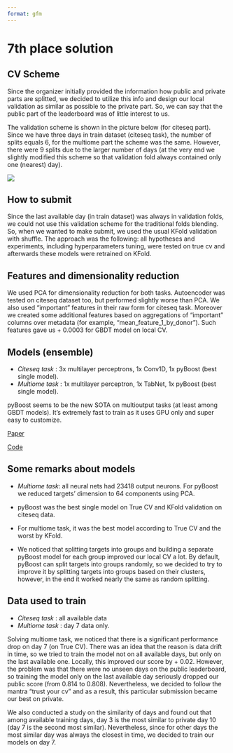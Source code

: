 ```yaml
---
format: gfm
---
```


# 7th place solution

## CV Scheme

Since the organizer initially provided the information how public and private parts are splitted, we decided to utilize this info and design our local validation as similar as possible to the private part. So, we can say that the public part of the leaderboard was of little interest to us.

The validation scheme is shown in the picture below (for citeseq part). Since we have three days in train dataset (citeseq task), the number of splits equals 6, for the multiome part the scheme was the same. However, there were 9 splits due to the larger number of days (at the very end we slightly modified this scheme so that validation fold always contained only one (nearest) day).

![](images/inbox_1243561_761304b2456999a0a31225be67858207_cv_citeseq.png)


## How to submit

Since the last available day (in train dataset) was always in validation folds, we could not use this validation scheme for the traditional folds blending. So, when we wanted to make submit, we used the usual KFold validation with shuffle.
The approach was the following: all hypotheses and experiments, including hyperparameters tuning, were tested on true cv and afterwards these models were retrained on KFold.


## Features and dimensionality reduction

We used PCA for dimensionality reduction for both tasks. Autoencoder was tested on citeseq dataset too, but performed slightly worse than PCA.
We also used "important" features in their raw form for citeseq task.
Moreover we created some additional features based on aggregations of "important" columns over metadata (for example, "mean_feature_1_by_donor"). Such features gave us + 0.0003 for GBDT model on local CV.


## Models (ensemble)

- *Citeseq task* : 3x multilayer perceptrons, 1x Conv1D, 1x pyBoost (best single model).
- *Multiome task* : 1x multilayer perceptron, 1x TabNet, 1x pyBoost (best single model).

pyBoost seems to be the new SOTA on multioutput tasks (at least among GBDT models).
It's extremely fast to train as it uses GPU only and super easy to customize.

[Paper](https://openreview.net/forum?id=WSxarC8t-T)

[Code](https://github.com/sb-ai-lab/Py-Boost)


## Some remarks about models

- *Multiome task*: all neural nets had 23418 output neurons. For pyBoost we reduced targets' dimension to 64 components using PCA.

- pyBoost was the best single model on True CV and KFold validation on citeseq data.

- For multiome task, it was the best model according to True CV and the
worst by KFold.

- We noticed that splitting targets  into groups and building a separate pyBoost model for each group improved our local CV a lot. By default, pyBoost can split targets into groups randomly, so we decided to try to improve it by splitting targets into groups based on their clusters, however, in the end it worked nearly the same as random splitting.


## Data used to train

- *Citeseq task* : all available data
- *Multiome task* : day 7 data only.

Solving multiome task, we noticed that there is a significant performance drop on day 7 (on True CV).
There was an idea that the reason is data drift in time, so we tried to train the model not on all available days, but only on the last available one. Locally, this improved our score by + 0.02. However, the problem was that there were no unseen days on the public leaderboard,
so training the model only on the last available day seriously dropped our public score (from 0.814 to 0.808). Nevertheless, we decided to follow the mantra "trust your cv" and as a result, this particular submission became our best on private.

We also conducted a study on the similarity of days and found out that among available training days, day 3 is the most similar to private day 10 (day 7 is the second most similar).
Nevertheless, since for other days the most similar day was always the closest in time, we decided to train our models on day 7.

